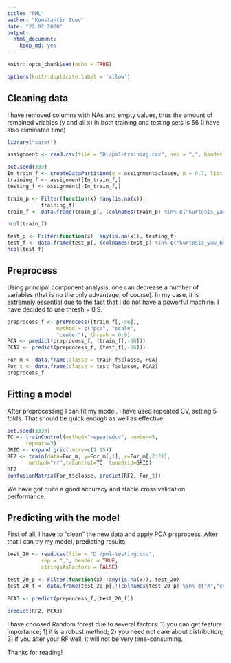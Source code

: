 ```yaml
---
title: "PML"
author: "Konstantin Zuev"
date: "22 02 2020"
output: 
  html_document: 
    keep_md: yes
---
```


```r
knitr::opts_chunk$set(echo = TRUE)
```

```r
options(knitr.duplicate.label = 'allow')
```

## Cleaning data

I have removed columns with NAs and empty values, thus the amount of remained vriables (y and all x) in both training and testing sets is 56 (I have also eliminated time)

```r
library("caret")

assignment <- read.csv(file = "D:/pml-training.csv", sep = ",", header = TRUE, stringsAsFactors = FALSE)

set.seed(333)
In_train_f <- createDataPartition(y = assignment$classe, p = 0.7, list = FALSE)
training_f <- assignment[In_train_f,]
testing_f <- assignment[-In_train_f,]

train_p <- Filter(function(x) !any(is.na(x)),
           training_f)
train_f <- data.frame(train_p[,!(colnames(train_p) %in% c("kurtosis_yaw_belt","kurtosis_picth_belt","skewness_roll_belt.1","skewness_roll_belt","amplitude_yaw_belt","kurtosis_picth_arm","kurtosis_yaw_arm","skewness_roll_arm","skewness_pitch_arm","skewness_yaw_arm","kurtosis_roll_dumbbell","kurtosis_picth_dumbbell","kurtosis_yaw_dumbbell","skewness_pitch_dumbbell","skewness_yaw_dumbbell","max_yaw_dumbbell","min_yaw_dumbbell","amplitude_yaw_belt","kurtosis_roll_forearm","kurtosis_picth_forearm","kurtosis_yaw_forearm","skewness_roll_forearm","skewness_pitch_forearm","skewness_yaw_forearm","max_yaw_forearm","min_yaw_forearm","amplitude_yaw_forearm","user_name", "skewness_yaw_belt","max_yaw_belt","min_yaw_belt","kurtosis_roll_arm","skewness_roll_dumbbell","amplitude_yaw_dumbbell","kurtosis_roll_arm","skewness_roll_dumbbell", "kurtosis_roll_belt","X","cvtd_timestamp","new_window"))])

ncol(train_f)

test_p <- Filter(function(x) !any(is.na(x)), testing_f)
test_f <- data.frame(test_p[,!(colnames(test_p) %in% c("kurtosis_yaw_belt","kurtosis_picth_belt","skewness_roll_belt.1","skewness_roll_belt","amplitude_yaw_belt","kurtosis_picth_arm","kurtosis_yaw_arm","skewness_roll_arm","skewness_pitch_arm","skewness_yaw_arm","kurtosis_roll_dumbbell","kurtosis_picth_dumbbell","kurtosis_yaw_dumbbell","skewness_pitch_dumbbell","skewness_yaw_dumbbell","max_yaw_dumbbell","min_yaw_dumbbell","amplitude_yaw_belt","kurtosis_roll_forearm","kurtosis_picth_forearm","kurtosis_yaw_forearm","skewness_roll_forearm","skewness_pitch_forearm","skewness_yaw_forearm","max_yaw_forearm","min_yaw_forearm","amplitude_yaw_forearm","user_name", "skewness_yaw_belt","max_yaw_belt","min_yaw_belt","kurtosis_roll_arm","skewness_roll_dumbbell","amplitude_yaw_dumbbell","kurtosis_roll_arm","skewness_roll_dumbbell", "kurtosis_roll_belt","X","cvtd_timestamp","new_window"))])
ncol(test_f)
```

## Preprocess 

Using principal component analysis, one can decrease a number of variables (that is no the only advantage, of course). In my case, it is extremely essential due to the fact that I do not have a powerful machine. I have decided to use thresh = 0,9.

```r
preprocess_f <- preProcess((train_f[,-56]), 
                method = c("pca", "scale",
                "center"), thresh = 0.9)
PCA <- predict(preprocess_f, (train_f[,-56]))
PCA2 <- predict(preprocess_f, (test_f[,-56]))

For_m <- data.frame(classe = train_f$classe, PCA)
For_t <- data.frame(classe = test_f$classe, PCA2)
preprocess_f
```

## Fitting a model 

After preprocessing I can fit my model. I have used repeated CV, setting 5 folds. That should be quick enough as well as effective.

```r
set.seed(3333)
TC <- trainControl(method="repeatedcv", number=5,
      repeats=3)
GRID <- expand.grid(.mtry=c(1:15))
RF2 <- train(data=For_m, y=For_m[,1], x=For_m[,2:21],
       method="rf",trControl=TC, tuneGrid=GRID)
RF2
confusionMatrix(For_t$classe, predict(RF2, For_t))
```

We have got quite a good accuracy and stable cross validation performance.

## Predicting with the model 

First of all, I have to "clean" the new data and apply PCA preprocess. After that I can try my model, predicting results.

```r
test_20 <- read.csv(file = "D:/pml-testing.csv", 
           sep = ",", header = TRUE, 
           stringsAsFactors = FALSE)

test_20_p <- Filter(function(x) !any(is.na(x)), test_20)
test_20_f <- data.frame(test_20_p[,!(colnames(test_20_p) %in% c("X","cvtd_timestamp","new_window","user_name","problem_id"))])

PCA3 <- predict(preprocess_f,(test_20_f))

predict(RF2, PCA3)
```

I have choosed Random forest due to several factors:
 1) you can get feature importance;
 1) it is a robust method;
 2) you need not care about distribution;
 3) if you alter your RF well, it will not be very   time-consuming.
 
 Thanks for reading!
